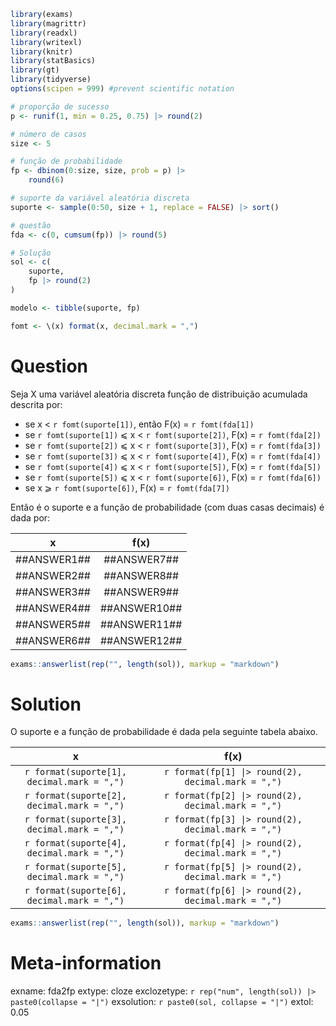 ```r
library(exams)
library(magrittr)
library(readxl)
library(writexl)
library(knitr)
library(statBasics)
library(gt)
library(tidyverse)
options(scipen = 999) #prevent scientific notation

# proporção de sucesso
p <- runif(1, min = 0.25, 0.75) |> round(2)

# número de casos
size <- 5

# função de probabilidade
fp <- dbinom(0:size, size, prob = p) |>
    round(6)

# suporte da variável aleatória discreta
suporte <- sample(0:50, size + 1, replace = FALSE) |> sort()

# questão
fda <- c(0, cumsum(fp)) |> round(5)

# Solução
sol <- c(
    suporte,
    fp |> round(2)
)

modelo <- tibble(suporte, fp)

fomt <- \(x) format(x, decimal.mark = ",")
```

Question
========

Seja X uma variável aleatória discreta função de distribuição acumulada descrita por: 

* se x < `r fomt(suporte[1])`, então F(x) = `r fomt(fda[1])`
* se `r fomt(suporte[1])` &#10877; x < `r fomt(suporte[2])`, F(x) = `r fomt(fda[2])`
* se `r fomt(suporte[2])` &#10877; x < `r fomt(suporte[3])`, F(x) = `r fomt(fda[3])`
* se `r fomt(suporte[3])` &#10877; x < `r fomt(suporte[4])`, F(x) = `r fomt(fda[4])`
* se `r fomt(suporte[4])` &#10877; x < `r fomt(suporte[5])`, F(x) = `r fomt(fda[5])`
* se `r fomt(suporte[5])` &#10877; x < `r fomt(suporte[6])`, F(x) = `r fomt(fda[6])`
* se x &#10878; `r fomt(suporte[6])`, F(x) = `r fomt(fda[7])`

Então é o suporte e a função de probabilidade (com duas casas decimais) é dada por:

|x|f(x)|
|:---:|:-----:|
|\#\#ANSWER1\#\#|\#\#ANSWER7\#\#|
|\#\#ANSWER2\#\#|\#\#ANSWER8\#\#|
|\#\#ANSWER3\#\#|\#\#ANSWER9\#\#|
|\#\#ANSWER4\#\#|\#\#ANSWER10\#\#|
|\#\#ANSWER5\#\#|\#\#ANSWER11\#\#|
|\#\#ANSWER6\#\#|\#\#ANSWER12\#\#|

```r
exams::answerlist(rep("", length(sol)), markup = "markdown")
```


Solution
========
O suporte e a função de probabilidade é dada pela seguinte tabela abaixo.

|x|f(x)|
|:---:|:-----:|
|`r format(suporte[1], decimal.mark = ",")`|`r format(fp[1] |> round(2), decimal.mark = ",")`|
|`r format(suporte[2], decimal.mark = ",")`|`r format(fp[2] |> round(2), decimal.mark = ",")`|
|`r format(suporte[3], decimal.mark = ",")`|`r format(fp[3] |> round(2), decimal.mark = ",")`|
|`r format(suporte[4], decimal.mark = ",")`|`r format(fp[4] |> round(2), decimal.mark = ",")`|
|`r format(suporte[5], decimal.mark = ",")`|`r format(fp[5] |> round(2), decimal.mark = ",")`|
|`r format(suporte[6], decimal.mark = ",")`|`r format(fp[6] |> round(2), decimal.mark = ",")`|


```r
exams::answerlist(rep("", length(sol)), markup = "markdown")
```

Meta-information
================
exname: fda2fp
extype: cloze
exclozetype: `r rep("num", length(sol)) |> paste0(collapse = "|")`
exsolution: `r paste0(sol, collapse = "|")`
extol: 0.05